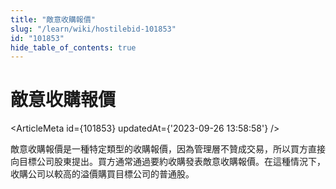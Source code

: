 ```yaml
---
title: "敵意收購報價"
slug: "/learn/wiki/hostilebid-101853"
id: "101853"
hide_table_of_contents: true
---
```



# 敵意收購報價

<ArticleMeta id={101853} updatedAt={'2023-09-26 13:58:58'} />
<div className='border-solid border-b border-t-0 my-4 border-[var(--ifm-color-gray-300)]' />

敵意收購報價是一種特定類型的收購報價，因為管理層不贊成交易，所以買方直接向目標公司股東提出。買方通常通過要約收購發表敵意收購報價。在這種情況下，收購公司以較高的溢價購買目標公司的普通股。
